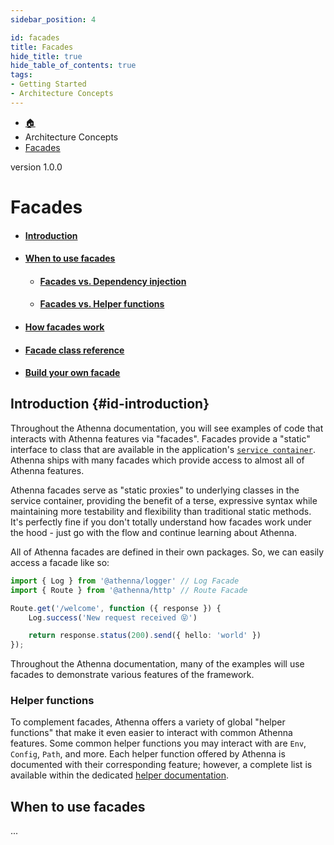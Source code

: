 ```yaml
---
sidebar_position: 4

id: facades
title: Facades
hide_title: true
hide_table_of_contents: true
tags:
- Getting Started
- Architecture Concepts
---
```



<nav aria-label="breadcrumbs">
    <ul class="breadcrumbs">
        <li class="breadcrumbs__item">
            <a class="breadcrumbs__link" href="/">🏠</a>
        </li>
        <li class="breadcrumbs__item">
            <a class="breadcrumbs__link">Architecture Concepts</a>
        </li>
        <li class="breadcrumbs__item">
            <a class="breadcrumbs__link" href="/docs/architecture-concepts/facades">Facades</a>
        </li>
    </ul>
</nav>

<span class="badge badge--secondary margin-top-bot">version 1.0.0</span>

# Facades

- #### [Introduction](#id-introduction)
- #### [When to use facades](#id-when-to-use-facades)
    - #### [Facades vs. Dependency injection](#id-facades-vs-dependency-injection)
    - #### [Facades vs. Helper functions](#id-facades-vs-helper-functions)
- #### [How facades work](#id-how-facades-work)
- #### [Facade class reference](#id-facade-class-reference)
- #### [Build your own facade](#id-build-your-own-facade)

## Introduction {#id-introduction}

Throughout the Athenna documentation, you will see examples of code that interacts with Athenna features via "facades".
Facades provide a "static" interface to class that are available in the application's [`service container`](/docs/architecture-concepts/container).
Athenna ships with many facades which provide access to almost all of Athenna features.

Athenna facades serve as "static proxies" to underlying classes in the service container, providing the benefit of a terse,
expressive syntax while maintaining more testability and flexibility than traditional static methods. It's perfectly fine
if you don't totally understand how facades work under the hood - just go with the flow and continue learning about Athenna.

All of Athenna facades are defined in their own packages. So, we can easily access a facade like so:

```typescript
import { Log } from '@athenna/logger' // Log Facade
import { Route } from '@athenna/http' // Route Facade

Route.get('/welcome', function ({ response }) {
    Log.success('New request received 😝')

    return response.status(200).send({ hello: 'world' })
});
```

Throughout the Athenna documentation, many of the examples will use facades to demonstrate various features of the framework.

### Helper functions

To complement facades, Athenna offers a variety of global "helper functions" that make it even easier to interact with
common Athenna features. Some common helper functions you may interact with are `Env`, `Config`, `Path`, and more. Each
helper function offered by Athenna is documented with their corresponding feature; however, a complete list is available
within the dedicated [helper documentation](/docs/getting-started/helpers).

## When to use facades

...
